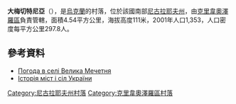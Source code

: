 {{coord|48|5|24|N|30|35|15|E|scale:100000|display=title}}

'''大梅切特尼亞'''（{{lang-uk|Велика Мечетня}}），是[[烏克蘭|烏克蘭]]的村落，位於該國南部[[尼古拉耶夫州|尼古拉耶夫州]]，由[[克里韋奧澤羅區|克里韋奧澤羅區]]負責管轄，面積4.54平方公里，海拔高度111米，2001年人口1,353，人口密度每平方公里297.8人。

==參考資料==
* [http://weather.in.ua/ua/nikolaevskaja/2786 Погода в селі Велика Мечетня]{{Wayback|url=http://weather.in.ua/ua/nikolaevskaja/2786 |date=20111221082139 }}
* [https://web.archive.org/web/20110101041433/http://www.igsu.org.ua/Nikolaevskaja.obl/Krivoozerskij.rajon/Velikaja_Meczetnja.html Історія міст і сіл України]

[[Category:尼古拉耶夫州村落|Category:尼古拉耶夫州村落]]
[[Category:克里韋奧澤羅區村落|Category:克里韋奧澤羅區村落]]


{{Mykolaiv-geo-stub}}